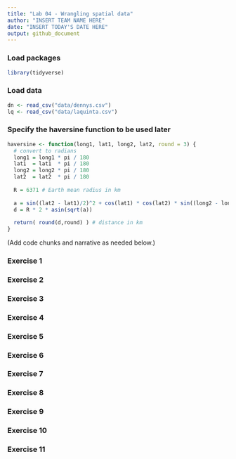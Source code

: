 ```yaml
---
title: "Lab 04 - Wrangling spatial data"
author: "INSERT TEAM NAME HERE"
date: "INSERT TODAY'S DATE HERE"
output: github_document
---
```


### Load packages

```r
library(tidyverse) 
```

### Load data

```r
dn <- read_csv("data/dennys.csv")
lq <- read_csv("data/laquinta.csv")
```

### Specify the haversine function to be used later

```r
haversine <- function(long1, lat1, long2, lat2, round = 3) {
  # convert to radians
  long1 = long1 * pi / 180
  lat1  = lat1  * pi / 180
  long2 = long2 * pi / 180
  lat2  = lat2  * pi / 180
  
  R = 6371 # Earth mean radius in km
  
  a = sin((lat2 - lat1)/2)^2 + cos(lat1) * cos(lat2) * sin((long2 - long1)/2)^2
  d = R * 2 * asin(sqrt(a))
  
  return( round(d,round) ) # distance in km
}
```


(Add code chunks and narrative as needed below.)

### Exercise 1

### Exercise 2

### Exercise 3

### Exercise 4

### Exercise 5

### Exercise 6

### Exercise 7

### Exercise 8

### Exercise 9

### Exercise 10

### Exercise 11

